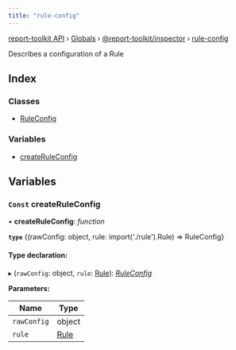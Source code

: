 ```yaml
---
title: "rule-config"
---
```


[report-toolkit API](../home.mdx) › [Globals](../home.mdx) › [@report-toolkit/inspector](report_toolkit_inspector.mdx) › [rule-config](report_toolkit_inspector.rule_config.mdx)

Describes a configuration of a Rule

## Index

### Classes

- [RuleConfig](../classes/report_toolkit_inspector.rule_config.ruleconfig)

### Variables

- [createRuleConfig](report_toolkit_inspector.rule_config#const-createruleconfig)

## Variables

### `Const` createRuleConfig

• **createRuleConfig**: *function*

**`type`** {(rawConfig: object, rule: import('./rule').Rule) => RuleConfig}

#### Type declaration:

▸ (`rawConfig`: object, `rule`: [Rule](../classes/report_toolkit_inspector.rule.rule)): *[RuleConfig](../classes/report_toolkit_inspector.rule_config.ruleconfig)*

**Parameters:**

Name | Type |
------ | ------ |
`rawConfig` | object |
`rule` | [Rule](../classes/report_toolkit_inspector.rule.rule) |

